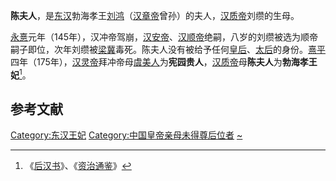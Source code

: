 '''陈夫人'''，是[[东汉|东汉]]勃海孝王[[劉鴻|刘鸿]]（[[汉章帝|汉章帝]]曾孙）的夫人，[[汉质帝|汉质帝]]刘缵的生母。

[[永憙|永憙]]元年（145年），汉冲帝驾崩，[[汉安帝|汉安帝]]、[[汉顺帝|汉顺帝]]绝嗣，八岁的刘缵被选为顺帝嗣子即位，次年刘缵被[[梁冀|梁冀]]毒死。陈夫人没有被给予任何[[皇后|皇后]]、[[太后|太后]]的身份。[[熹平|熹平]]四年（175年），[[汉灵帝|汉灵帝]]拜冲帝母[[宪园贵人|虞美人]]为'''宪园贵人'''，[[汉质帝|汉质帝]]母'''陈夫人'''为'''勃海孝王妃'''<ref>《[[后汉书|后汉书]]》、《[[资治通鉴|资治通鉴]]》</ref>。 

==参考文献==
<references/>

{{漢朝皇后}}
{{DEFAULTSORT:C}}
[[Category:东汉王妃|Category:东汉王妃]]
[[Category:中国皇帝亲母未得尊后位者|Category:中国皇帝亲母未得尊后位者]]
[[Category:陈姓|~]]